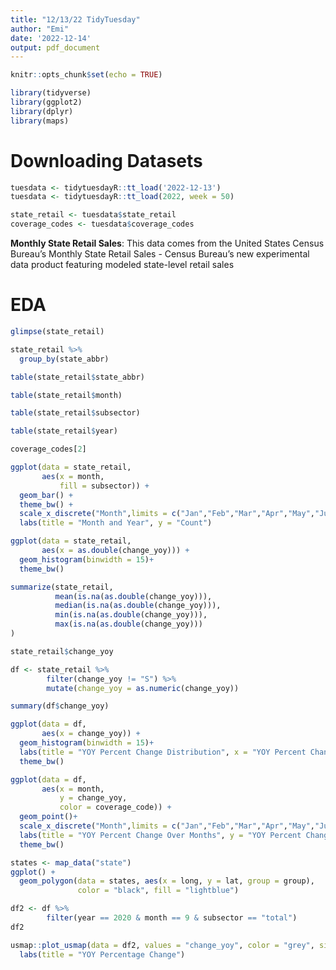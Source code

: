 ```yaml
---
title: "12/13/22 TidyTuesday"
author: "Emi"
date: '2022-12-14'
output: pdf_document
---
```


```r
knitr::opts_chunk$set(echo = TRUE)
```

```r
library(tidyverse)
library(ggplot2)
library(dplyr)
library(maps)
```


# Downloading Datasets

```r
tuesdata <- tidytuesdayR::tt_load('2022-12-13')
tuesdata <- tidytuesdayR::tt_load(2022, week = 50)

state_retail <- tuesdata$state_retail
coverage_codes <- tuesdata$coverage_codes
```

**Monthly State Retail Sales**: This data comes from the United States Census Bureau's Monthly State Retail Sales - Census Bureau's new experimental data product featuring modeled state-level retail sales


# EDA

```r
glimpse(state_retail)
```

```r
state_retail %>% 
  group_by(state_abbr)
```

```r
table(state_retail$state_abbr)
```

```r
table(state_retail$month)
```

```r
table(state_retail$subsector)
```

```r
table(state_retail$year)
```

```r
coverage_codes[2]
```

```r
ggplot(data = state_retail,
       aes(x = month, 
           fill = subsector)) +
  geom_bar() + 
  theme_bw() + 
  scale_x_discrete("Month",limits = c("Jan","Feb","Mar","Apr","May","Jun", "Jul","Aug","Sep","Oct","Nov","Dec")) + 
  labs(title = "Month and Year", y = "Count")
```

```r
ggplot(data = state_retail,
       aes(x = as.double(change_yoy))) + 
  geom_histogram(binwidth = 15)+
  theme_bw()
```

```r
summarize(state_retail,
          mean(is.na(as.double(change_yoy))),
          median(is.na(as.double(change_yoy))),
          min(is.na(as.double(change_yoy))),
          max(is.na(as.double(change_yoy)))
)
```

```r
state_retail$change_yoy
```

```r
df <- state_retail %>% 
        filter(change_yoy != "S") %>% 
        mutate(change_yoy = as.numeric(change_yoy))
```

```r
summary(df$change_yoy)
```

```r
ggplot(data = df,
       aes(x = change_yoy)) + 
  geom_histogram(binwidth = 15)+
  labs(title = "YOY Percent Change Distribution", x = "YOY Percent Change", y = "Count") +
  theme_bw()
```

```r
ggplot(data = df,
       aes(x = month,
           y = change_yoy,
           color = coverage_code)) + 
  geom_point()+
  scale_x_discrete("Month",limits = c("Jan","Feb","Mar","Apr","May","Jun", "Jul","Aug","Sep","Oct","Nov","Dec")) + 
  labs(title = "YOY Percent Change Over Months", y = "YOY Percent Change") +
  theme_bw()
```

```r
states <- map_data("state")
ggplot() + 
  geom_polygon(data = states, aes(x = long, y = lat, group = group),
               color = "black", fill = "lightblue")
```

```r
df2 <- df %>% 
        filter(year == 2020 & month == 9 & subsector == "total")
df2
```

```r
usmap::plot_usmap(data = df2, values = "change_yoy", color = "grey", size = 0.25) +
  labs(title = "YOY Percentage Change")
```

